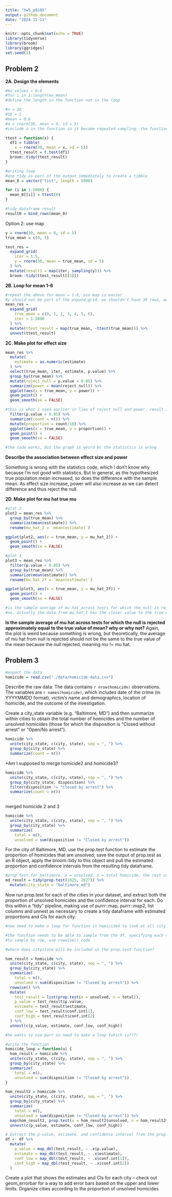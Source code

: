 ```yaml
---
title: "hw5_p8105"
output: github_document
date: "2024-11-11"
---
```


```r
knitr::opts_chunk$set(echo = TRUE)
library(tidyverse)
library(broom)
library(ggridges)
set.seed(1)
```

## Problem 2

**2A. Design the elements**
```r

#mu_values = 0:6
#for i in 1:length(mu_mean)
#define the length in the function not in the loop

#n = 30
#SD = 5
#mean = 0:6
#a = rnorm(30, mean = 0, sd = 5)
#include a in the function so it become repeated sampling, the function use t.test directly

ttest = function(x) {
  df1 = tibble(
    x = rnorm(30, mean = x, sd = 5))
  ttest_result = t.test(df1)
  broom::tidy(ttest_result)
}

#writing loop
#use tidy as part of the output immediately to create a tibble
mean_0 = vector("list", length = 5000)

for (i in 1:5000) {
  mean_0[[i]] = ttest(0)
}

#tidy dataframe result
result0 = bind_rows(mean_0)

```

Option 2: use map
```r
y = rnorm(30, mean = 0, sd = 5)
true_mean = c(0, 1)

test_res = 
  expand_grid(
    iter = 1:5,
    y = rnorm(30, mean = true_mean, sd = 5)
  ) %>% 
  mutate(result1 = map(iter, sampling(y))) %>% 
  broom::tidy(ttest_result[[1]])
```

**2B. Loop for mean 1-6**
```r
#repeat the above for mean = 1-6, use map is easier
#y should not be part of the expand_grid. we shouldn't have 30 rows, we should have 5000 rows of random sampling containing 30 numbers.
mean_res = 
  expand_grid(
    true_mean = c(0, 1, 2, 3, 4, 5, 6),
    iter = 1:5000
  ) %>% 
  mutate(ttest_result = map(true_mean, ~ttest(true_mean))) %>% 
  unnest(ttest_result)
```

**2C. Make plot for effect size**
```r
mean_res %>% 
  mutate(
    estimate = as.numeric(estimate)
  ) %>% 
  select(true_mean, iter, estimate, p.value) %>% 
  group_by(true_mean) %>% 
  mutate(reject_null = p.value < 0.05) %>% 
  summarize(power = mean(reject_null)) %>% 
  ggplot(aes(x = true_mean, y = power)) +
  geom_point() +
  geom_smooth(se = FALSE)

#this is what i used earlier in lieu of reject null and power. result is similar
  filter(p.value < 0.05) %>% 
  summarize(count = n()) %>% 
  mutate(proportion = count/10) %>% 
  ggplot(aes(x = true_mean, y = proportion)) +
  geom_point() +
  geom_smooth(se = FALSE)

#the code works, but the graph is weird bc the statistics is wrong
```

**Describe the association between effect size and power**

Something is wrong with the statistics code, which I don't know why because I'm not good with statistics. But in general, as the hypothesized true population mean increased, so does the difference with the sample mean. As effect size increase, power will also increase as we can detect difference and thus reject the null. 

**2D. Make plot for mu hat true mu**
```r
#plot 2
plot2 = mean_res %>% 
  group_by(true_mean) %>% 
  summarize(mean(estimate)) %>% 
  rename(mu_hat_2 = `mean(estimate)`) 

ggplot(plot2, aes(x = true_mean, y = mu_hat_2)) +
  geom_point() +
  geom_smooth(se = FALSE)

#plot 3
plot3 = mean_res %>% 
  filter(p.value < 0.05) %>% 
  group_by(true_mean) %>% 
  summarize(mean(estimate)) %>% 
  rename(mu_hat_2f = `mean(estimate)`)

ggplot(plot3, aes(x = true_mean, y = mu_hat_2f)) +
  geom_point() +
  geom_smooth(se = FALSE)

#is the sample average of mu hat across tests for which the null is rejected approximately equal to the true value of mean? why or why not? 
#no. actually the data from mu_hat_2 has the closer value to the true mean compared to the filtered one. this is because they have bigger sample size (5000 vs 250 ish)

```

**Is the sample average of mu hat across tests for which the null is rejected approximately equal to the true value of mean? why or why not?**
Again, the plot is weird because something is wrong, but theoretically, the average of mu hat from null is rejected should not be the same to the true value of the mean because the null rejected, meaning mu != mu hat. 

## Problem 3
```r
#export the data
homicide = read.csv("./data/homicide-data.csv")
```

Describe the raw data: The data contains `r nrow(homicide)` observations. The variables are `r names(homicide)`, which includes date of the crime (in YYYYMMDD format), victim's name and demographics, location of homicide, and the outcome of the investigation. 

Create a city_state variable (e.g. “Baltimore, MD”) and then summarize within cities to obtain the total number of homicides and the number of unsolved homicides (those for which the disposition is “Closed without arrest” or “Open/No arrest”).
```r
homicide %>% 
  unite(city_state, c(city, state), sep = ", ") %>% 
  group_by(city_state) %>% 
  summarize(count = n())
```

*Am I supposed to merge homicide2 and homicide3? 

```r
homicide %>% 
  unite(city_state, c(city, state), sep = ", ") %>% 
  group_by(city_state, disposition) %>% 
  filter(disposition != "Closed by arrest") %>% 
  summarize(count = n())
  
```

merged homicide 2 and 3

```r
homicide %>% 
  unite(city_state, c(city, state), sep = ", ") %>% 
  group_by(city_state) %>%
  summarize(
    total = n(), 
    unsolved = sum(disposition != "Closed by arrest"))
```

For the city of Baltimore, MD, use the prop.test function to estimate the proportion of homicides that are unsolved; save the output of prop.test as an R object, apply the broom::tidy to this object and pull the estimated proportion and confidence intervals from the resulting tidy dataframe.
```r
#prop test for baltimore. x = unsolved, n = total homicide, the rest use default setting
md_result = tidy(prop.test(1825, 2827)) %>% 
  mutate(city_state = "baltimore_md")
```

Now run prop.test for each of the cities in your dataset, and extract both the proportion of unsolved homicides and the confidence interval for each. Do this within a “tidy” pipeline, making use of purrr::map, purrr::map2, list columns and unnest as necessary to create a tidy dataframe with estimated proportions and CIs for each city.
```r
#now need to make a loop for function in homicide4 to look at all city state

#the function needs to be able to sample from the df, specifying each city state, x = unsolved, n = total homicide
#to sample by row, use rowwise() code

#where does citystate will be included in the prop.test function?

hom_result = homicide %>% 
  unite(city_state, c(city, state), sep = ", ") %>% 
  group_by(city_state) %>%
  summarize(
    total = n(), 
    unsolved = sum(disposition != "Closed by arrest")) %>%
  rowwise() %>%
  mutate(
    test_result = list(prop.test(x = unsolved, n = total)),
    p_value = test_result$p.value,
    estimate = test_result$estimate,
    conf_low = test_result$conf.int[1],
    conf_high = test_result$conf.int[2]
  ) %>%
  unnest(c(p_value, estimate, conf_low, conf_high))

#he wants to use purr so need to make a loop (which is???)

#write the function
homicide_loop = function(u) {
  hom_result = homicide %>% 
  unite(city_state, c(city, state), sep = ", ") %>% 
  group_by(city_state) %>%
  summarize(
    total = n(), 
    unsolved = sum(disposition != "Closed by arrest"))
}

hom_result2 = homicide %>%
  unite(city_state, c(city, state), sep = ", ") %>% 
  group_by(city_state) %>%
  summarize(
    total = n(), 
    unsolved = sum(disposition != "Closed by arrest")) %>% 
  map(hom_result2, prop.test(x = hom_result2$unsolved, n = hom_result2$total)) %>% 
  unnest(c(p_value, estimate, conf_low, conf_high))

# Extract the p-value, estimate, and confidence interval from the prop.test results
df <- df %>%
  mutate(
    p_value = map_dbl(test_result, ~ .x$p.value),
    estimate = map_dbl(test_result, ~ .x$estimate),
    conf_low = map_dbl(test_result, ~ .x$conf.int[1]),
    conf_high = map_dbl(test_result, ~ .x$conf.int[2])
  )
```


Create a plot that shows the estimates and CIs for each city – check out geom_errorbar for a way to add error bars based on the upper and lower limits. Organize cities according to the proportion of unsolved homicides


